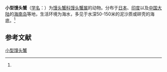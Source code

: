 {{Speciesbox
| name = 小型馒头蟹
| status = 
| status_system = 
| image = 
| genus = Calappa
| species = pustulosa
| authority = (Alcock, 1896)<ref name='id11524'>{{cite web| url =http://www.bioinfo.cn/db05/BjdwSpecies.php?action=view&id=11524| title =小型馒头蟹| work =《中国动物物种编目数据库》| publisher =中国科学院微生物研究所| author =中国科学院动物研究所| accessdate =2009-04-28| deadurl =yes| archiveurl =https://web.archive.org/web/20160305071147/http://www.bioinfo.cn/db05/BjdwSpecies.php?action=view&id=11524| archivedate =2016-03-05}}</ref>
}}

'''小型馒头蟹'''（[[学名|学名]]：{{lang|la|''Calappa pustulosa''}}）为[[馒头蟹科|馒头蟹科]][[馒头蟹属|馒头蟹属]]的动物。分布于[[日本|日本]]、[[印度|印度]]以及[[中国大陆|中国大陆]]的[[海南岛|海南岛]]等地，生活环境为海水，多见于水深50-150米的泥沙质或碎壳的海底。<ref name='id11524'/>

== 参考文献 ==
{{Taxonbar|from=Q10958535}}

[[Category:馒头蟹属|小型馒头蟹]]


{{reflist}}{{螃蟹小作品}}